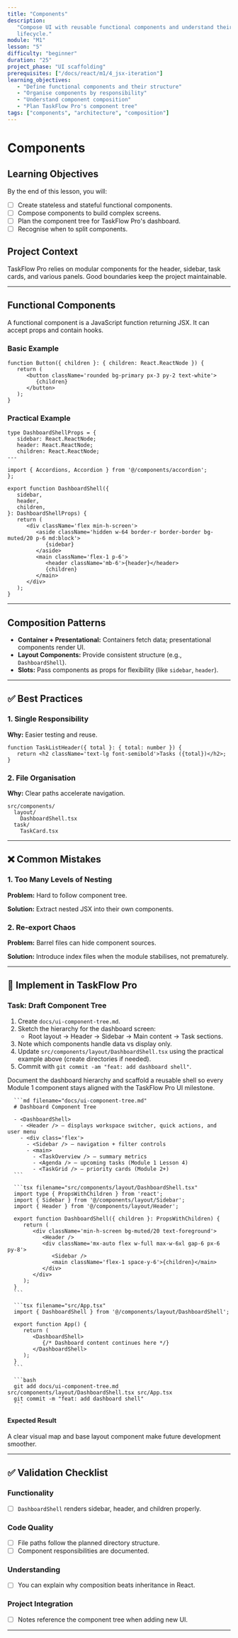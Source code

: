 ```yaml
---
title: "Components"
description:
   "Compose UI with reusable functional components and understand their
   lifecycle."
module: "M1"
lesson: "5"
difficulty: "beginner"
duration: "25"
project_phase: "UI scaffolding"
prerequisites: ["/docs/react/m1/4_jsx-iteration"]
learning_objectives:
   - "Define functional components and their structure"
   - "Organise components by responsibility"
   - "Understand component composition"
   - "Plan TaskFlow Pro's component tree"
tags: ["components", "architecture", "composition"]
---
```



# Components

## Learning Objectives

By the end of this lesson, you will:

-  [ ] Create stateless and stateful functional components.
-  [ ] Compose components to build complex screens.
-  [ ] Plan the component tree for TaskFlow Pro's dashboard.
-  [ ] Recognise when to split components.

## Project Context

TaskFlow Pro relies on modular components for the header, sidebar, task cards,
and various panels. Good boundaries keep the project maintainable.

---

## Functional Components

A functional component is a JavaScript function returning JSX. It can accept
props and contain hooks.

### Basic Example

```tsx
function Button({ children }: { children: React.ReactNode }) {
   return (
      <button className='rounded bg-primary px-3 py-2 text-white'>
         {children}
      </button>
   );
}
```

### Practical Example

```tsx
type DashboardShellProps = {
   sidebar: React.ReactNode;
   header: React.ReactNode;
   children: React.ReactNode;
---

import { Accordions, Accordion } from '@/components/accordion';
};

export function DashboardShell({
   sidebar,
   header,
   children,
}: DashboardShellProps) {
   return (
      <div className='flex min-h-screen'>
         <aside className='hidden w-64 border-r border-border bg-muted/20 p-6 md:block'>
            {sidebar}
         </aside>
         <main className='flex-1 p-6'>
            <header className='mb-6'>{header}</header>
            {children}
         </main>
      </div>
   );
}
```

---

## Composition Patterns

-  **Container + Presentational:** Containers fetch data; presentational
   components render UI.
-  **Layout Components:** Provide consistent structure (e.g., `DashboardShell`).
-  **Slots:** Pass components as props for flexibility (like `sidebar`,
   `header`).

---

## ✅ Best Practices

### 1. Single Responsibility

**Why:** Easier testing and reuse.

```tsx
function TaskListHeader({ total }: { total: number }) {
   return <h2 className='text-lg font-semibold'>Tasks ({total})</h2>;
}
```

### 2. File Organisation

**Why:** Clear paths accelerate navigation.

```text
src/components/
  layout/
    DashboardShell.tsx
  task/
    TaskCard.tsx
```

---

## ❌ Common Mistakes

### 1. Too Many Levels of Nesting

**Problem:** Hard to follow component tree.

**Solution:** Extract nested JSX into their own components.

### 2. Re-export Chaos

**Problem:** Barrel files can hide component sources.

**Solution:** Introduce index files when the module stabilises, not prematurely.

---

## 🔨 Implement in TaskFlow Pro

### Task: Draft Component Tree

1. Create `docs/ui-component-tree.md`.
2. Sketch the hierarchy for the dashboard screen:
   -  Root layout → Header → Sidebar → Main content → Task sections.
3. Note which components handle data vs display only.
4. Update `src/components/layout/DashboardShell.tsx` using the practical example
   above (create directories if needed).
5. Commit with `git commit -am "feat: add dashboard shell"`.

<Accordions type='single' className='mt-4'>
   <Accordion title='Solution Walkthrough'>
      <p>
         Document the dashboard hierarchy and scaffold a reusable shell so every Module 1
         component stays aligned with the TaskFlow Pro UI milestone.
      </p>

      ```md filename="docs/ui-component-tree.md"
      # Dashboard Component Tree

      - <DashboardShell>
        - <Header /> — displays workspace switcher, quick actions, and user menu
        - <div class='flex'>
          - <Sidebar /> — navigation + filter controls
          - <main>
            - <TaskOverview /> — summary metrics
            - <Agenda /> — upcoming tasks (Module 1 Lesson 4)
            - <TaskGrid /> — priority cards (Module 2+)
      ```

      ```tsx filename="src/components/layout/DashboardShell.tsx"
      import type { PropsWithChildren } from 'react';
      import { Sidebar } from '@/components/layout/Sidebar';
      import { Header } from '@/components/layout/Header';

      export function DashboardShell({ children }: PropsWithChildren) {
         return (
            <div className='min-h-screen bg-muted/20 text-foreground'>
               <Header />
               <div className='mx-auto flex w-full max-w-6xl gap-6 px-6 py-8'>
                  <Sidebar />
                  <main className='flex-1 space-y-6'>{children}</main>
               </div>
            </div>
         );
      }
      ```

      ```tsx filename="src/App.tsx"
      import { DashboardShell } from '@/components/layout/DashboardShell';

      export function App() {
         return (
            <DashboardShell>
               {/* Dashboard content continues here */}
            </DashboardShell>
         );
      }
      ```

      ```bash
      git add docs/ui-component-tree.md src/components/layout/DashboardShell.tsx src/App.tsx
      git commit -m "feat: add dashboard shell"
      ```

   </Accordion>
</Accordions>

#### Expected Result

A clear visual map and base layout component make future development smoother.

---

## ✅ Validation Checklist

### Functionality

-  [ ] `DashboardShell` renders sidebar, header, and children properly.

### Code Quality

-  [ ] File paths follow the planned directory structure.
-  [ ] Component responsibilities are documented.

### Understanding

-  [ ] You can explain why composition beats inheritance in React.

### Project Integration

-  [ ] Notes reference the component tree when adding new UI.

---

